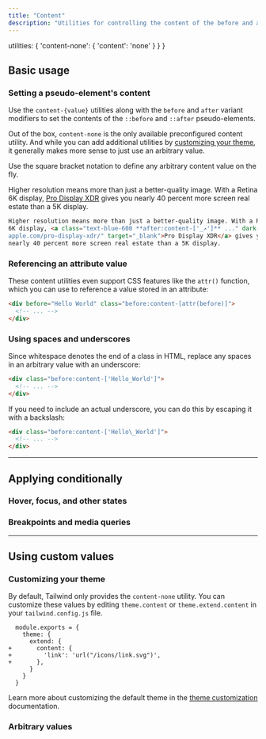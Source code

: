 ```yaml
---
title: "Content"
description: "Utilities for controlling the content of the before and after pseudo-elements."
---
```



  utilities: {
    'content-none': { 'content': 'none' }
  }
}

## Basic usage

### Setting a pseudo-element's content

Use the `content-{value}` utilities along with the `before` and `after` variant modifiers to set the contents of the `::before` and `::after` pseudo-elements.

Out of the box, `content-none` is the only available preconfigured content utility. And while you can add additional utilities by [customizing your theme](#customizing-your-theme), it generally makes more sense to just use an arbitrary value.

Use the square bracket notation to define any arbitrary content value on the fly.

<Example p="none">
  <div class="px-4 sm:px-0">
    <div class="p-8 w-full max-w-xl mx-auto bg-white shadow-lg text-slate-500 dark:bg-slate-800 dark:text-slate-400">
      Higher resolution means more than just a better-quality image. With a Retina 6K display, <a href="https://www.apple.com/pro-display-xdr/" class="text-blue-600 dark:text-teal-400 font-medium after:content-['_↗'] after:text-sm after:font-bold" target="_blank">Pro Display XDR</a> gives you nearly 40 percent more screen real estate than a 5K display.
    </div>
  </div>
</Example>

```html
Higher resolution means more than just a better-quality image. With a Retina
6K display, <a class="text-blue-600 **after:content-['_↗']** ..." dark-class="text-teal-400 **after:content-['_↗']** ..." href="https://www.
apple.com/pro-display-xdr/" target="_blank">Pro Display XDR</a> gives you
nearly 40 percent more screen real estate than a 5K display.
```

### Referencing an attribute value

These content utilities even support CSS features like the `attr()` function, which you can use to reference a value stored in an attribute:

<Example p="none">
  <div class="px-4 sm:px-0">
    <div class="font-semibold text-slate-900 p-8 w-full max-w-xl mx-auto bg-white shadow-lg flex items-center justify-center dark:bg-slate-800 dark:text-slate-200">
      <div before="Hello World" class="before:content-[attr(before)]"></div>
    </div>
  </div>
</Example>

```html
<div before="Hello World" class="before:content-[attr(before)]">
  <!-- ... -->
</div>
```

### Using spaces and underscores

Since whitespace denotes the end of a class in HTML, replace any spaces in an arbitrary value with an underscore:

<Example p="none">
  <div class="px-4 sm:px-0">
    <div class="font-semibold text-slate-900 p-8 w-full max-w-xl mx-auto bg-white shadow-lg flex items-center justify-center dark:bg-slate-800 dark:text-slate-200">
      <div class="before:content-['Hello_World']"></div>
    </div>
  </div>
</Example>

```html
<div class="before:content-['Hello_World']">
  <!-- ... -->
</div>
```

If you need to include an actual underscore, you can do this by escaping it with a backslash:

<Example p="none">
  <div class="px-4 sm:px-0">
    <div class="font-semibold text-slate-900 p-8 w-full max-w-xl mx-auto bg-white shadow-lg flex items-center justify-center dark:bg-slate-800 dark:text-slate-200">
      <div class="before:content-['Hello\_World']"></div>
    </div>
  </div>
</Example>

```html
<div class="before:content-['Hello\_World']">
  <!-- ... -->
</div>
```

---

## <Heading ignore>Applying conditionally</Heading>

### <Heading ignore>Hover, focus, and other states</Heading>

<HoverFocusAndOtherStates defaultClass="before:content-['Not_Hovering']" featuredClass="before:content-['Hovering']" />

### <Heading ignore>Breakpoints and media queries</Heading>

<BreakpointsAndMediaQueries defaultClass="before:content-['Mobile']" featuredClass="before:content-['Desktop']" />

---

## Using custom values

### Customizing your theme

By default, Tailwind only provides the `content-none` utility. You can customize these values by editing `theme.content` or `theme.extend.content` in your `tailwind.config.js` file.

```diff-js tailwind.config.js
  module.exports = {
    theme: {
      extend: {
+       content: {
+         'link': 'url("/icons/link.svg")',
+       },
      }
    }
  }
```

Learn more about customizing the default theme in the [theme customization](/docs/theme#customizing-the-default-theme) documentation.

### Arbitrary values

<ArbitraryValues property="content" featuredClass="before:content-['Hello_World']" />
